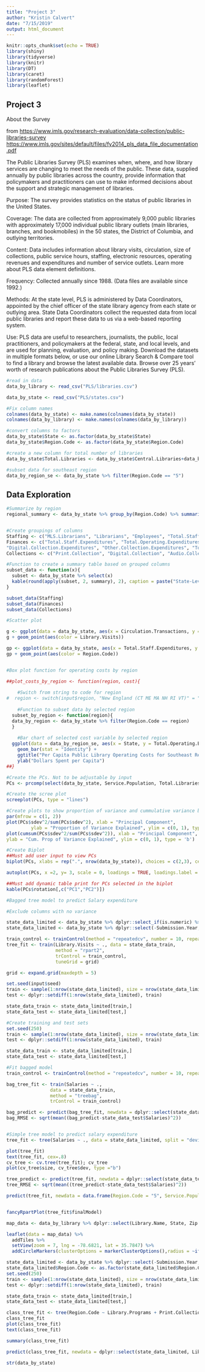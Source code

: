 ```yaml
---
title: "Project 3"
author: "Kristin Calvert"
date: "7/15/2019"
output: html_document
---
```


```r
knitr::opts_chunk$set(echo = TRUE)
library(shiny)
library(tidyverse)
library(knitr)
library(DT)
library(caret)
library(randomForest)
library(leaflet)
```

## Project 3 

About the Survey

from 
[https://www.imls.gov/research-evaluation/data-collection/public-libraries-survey](About the PLS)
[https://www.imls.gov/sites/default/files/fy2014_pls_data_file_documentation.pdf](Documentation)

The Public Libraries Survey (PLS) examines when, where, and how library services are changing to meet the needs of the public. These data, supplied annually by public libraries across the country, provide information that policymakers and practitioners can use to make informed decisions about the support and strategic management of libraries.

Purpose: The survey provides statistics on the status of public libraries in the United States.

Coverage: The data are collected from approximately 9,000 public libraries with approximately 17,000 individual public library outlets (main libraries, branches, and bookmobiles) in the 50 states, the District of Columbia, and outlying territories.

Content: Data includes information about library visits, circulation, size of collections, public service hours, staffing, electronic resources, operating revenues and expenditures and number of service outlets. Learn more about PLS data element definitions.

Frequency: Collected annually since 1988. (Data files are available since 1992.)

Methods: At the state level, PLS is administered by Data Coordinators, appointed by the chief officer of the state library agency from each state or outlying area. State Data Coordinators collect the requested data from local public libraries and report these data to us via a web-based reporting system.

Use: PLS data are useful to researchers, journalists, the public, local practitioners, and policymakers at the federal, state, and local levels, and are used for planning, evaluation, and policy making. Download the datasets in multiple formats below, or use our online Library Search & Compare tool to find a library and browse the latest available data. Browse over 25 years’ worth of research publications about the Public Libraries Survey (PLS). 

```r

#read in data
data_by_library <- read_csv("PLS/libraries.csv")

data_by_state <- read_csv("PLS/states.csv")

#Fix column names
colnames(data_by_state) <- make.names(colnames(data_by_state))
colnames(data_by_library) <- make.names(colnames(data_by_library))

#convert columns to factors
data_by_state$State <- as.factor(data_by_state$State)
data_by_state$Region.Code <- as.factor(data_by_state$Region.Code)

#create a new column for total number of libraries
data_by_state$Total.Libraries <- data_by_state$Central.Libraries+data_by_state$Branch.Libraries

#subset data for southeast region
data_by_region_se <- data_by_state %>% filter(Region.Code == "5")
```

## Data Exploration

```r
#Summarize by region
regional_summary <- data_by_state %>% group_by(Region.Code) %>% summarise("Average Service Population" = mean(Service.Population), "Average Service Population per Library" = mean(Service.Population)/(sum(Central.Libraries)+sum(Branch.Libraries)), "Average Library Employees per 10,000 People" = mean(Employees)/sum(Service.Population)*10000, "Average Collections Spending per 10,000 People" = mean(Total.Collection.Expenditures)/sum(Service.Population)*10000, "Total Visits" = sum(Library.Visits))


#Create groupings of columns
Staffing <- c("MLS.Librarians", "Librarians", "Employees", "Total.Staff")
Finances <- c("Total.Staff.Expenditures", "Total.Operating.Expenditures", "Print.Collection.Expenditures",
"Digital.Collection.Expenditures", "Other.Collection.Expenditures", "Total.Collection.Expenditures")
Collections <- c("Print.Collection", "Digital.Collection", "Audio.Collection", "Downloadable.Audio", "Physical.Video", "Downloadable.Video", "State.Licensed.Databases", "Total.Licensed.Databases", "Print.Subscriptions")

#Function to create a summary table based on grouped columns
subset_data <- function(x){
  subset <- data_by_state %>% select(x)
  kable(round(apply(subset, 2, summary), 2), caption = paste("State-Level Summary Statistics for", deparse(substitute(x))))
}

subset_data(Staffing)
subset_data(Finances)
subset_data(Collections)

#Scatter plot

g <- ggplot(data = data_by_state, aes(x = Circulation.Transactions, y = Service.Population, group = Region.Code))
g + geom_point(aes(color = Library.Visits))

gp <- ggplot(data = data_by_state, aes(x = Total.Staff.Expenditures, y = Circulation.Transactions))
gp + geom_point(aes(color = Region.Code))



```

```r
#Box plot function for operating costs by region

##plot_costs_by_region <- function(region, cost){
  
    #Switch from string to code for region
#  region <- switch(input$region, "New England (CT ME MA NH RI VT)" = "1" , "Mid East (DE DC MD NH NY PA)" = "2", "Great Lakes(IL IN MI OH WI" = "3", "Plains (IA KS MN MO NE ND SD" ="4", "Southeast (AL AR FL GA KY L MS NC SC TN VA WV" = "5", "Southwest (AZ NM OK TX)" = "6", "Rocky Mountains (CO ID MT UT WY)" = "7", "Far West (AK CA HI NV OR WA)" = "8")  ##Switch to dynamic input$region
  
    #Function to subset data by selected region
  subset_by_region <- function(region){
  data_by_region <- data_by_state %>% filter(Region.Code == region) 
  }
  
    #Bar chart of selected cost variable by selected region
  ggplot(data = data_by_region_se, aes(x = State, y = Total.Operating.Expenditures/State.Population)) + ##switch to input$cost_type and input$region
    geom_bar(stat = "Identity") + 
    ggtitle("Per Capita Public Library Operating Costs for Southeast Region (US).") + ##Switch to dynamic title
    ylab("Dollars Spent per Capita")
##}
```

```r

#Create the PCs. Not to be adjustable by input
PCs <- prcomp(select(data_by_state, Service.Population, Total.Libraries, Total.Staff, Local.Government.Operating.Revenue, Total.Operating.Revenue, Total.Staff.Expenditures, Print.Collection.Expenditures, Total.Collection.Expenditures, Total.Operating.Expenditures, Print.Collection, Audio.Collection, Physical.Video, Print.Subscriptions, Hours.Open, Library.Visits, Circulation.Transactions, Library.Programs, Library.Programs, Public.Internet.Computers, Internet.Computer.Use), center = TRUE, scale = TRUE)

#Create the scree plot
screeplot(PCs, type = "lines")

#Create plots to show proportion of variance and cummulative variance by PC
par(mfrow = c(1, 2))
plot(PCs$sdev^2/sum(PCs$sdev^2), xlab = "Principal Component", 
         ylab = "Proportion of Variance Explained", ylim = c(0, 1), type = 'b')
plot(cumsum(PCs$sdev^2/sum(PCs$sdev^2)), xlab = "Principal Component", 
ylab = "Cum. Prop of Variance Explained", ylim = c(0, 1), type = 'b')

#Create Biplot
##Must add user input to view PCs
biplot(PCs, xlabs = rep(".", nrow(data_by_state)), choices = c(2,3), cex = .6)

autoplot(PCs, x =2, y= 3, scale = 0, loadings = TRUE, loadings.label = TRUE, loadings.label.size = 3)

##Must add dynamic table print for PCs selected in the biplot
kable(PCs$rotation[,c("PC1","PC2")])

```

```r

#Bagged tree model to predict Salary expenditure

#Exclude columns with no variance

state_data_limited <- data_by_state %>% dplyr::select_if(is.numeric) %>% dplyr::select(-Submission.Year, -State.Code, -Region.Code)
state_data_limited <- data_by_state %>% dplyr::select(-Submission.Year, -State.Code, -Region.Code, -Service.Population.Without.Duplicates) %>% dplyr::select_if(is.numeric) 

train_control <- trainControl(method = "repeatedcv", number = 10, repeats = 3)
tree_fit <- train(Library.Visits ~ ., data = state_data_train,
                  method = "rpart2",
                  trControl = train_control,
                  tuneGrid = grid)

grid <- expand.grid(maxdepth = 5)

set.seed(input$seed)
train <- sample(1:nrow(state_data_limited), size = nrow(state_data_limited)*.8)
test <- dplyr::setdiff(1:nrow(state_data_limited), train)

state_data_train <- state_data_limited[train,]
state_data_test <- state_data_limited[test,]

#Create training and test sets
set.seed(250)
train <- sample(1:nrow(state_data_limited), size = nrow(state_data_limited)*.8)
test <- dplyr::setdiff(1:nrow(state_data_limited), train)

state_data_train <- state_data_limited[train,]
state_data_test <- state_data_limited[test,]

#Fit bagged model
train_control <- trainControl(method = "repeatedcv", number = 10, repeats = 3)

bag_tree_fit <- train(Salaries ~ .,
                data = state_data_train,
                method = "treebag",
                trControl = train_control)

bag_predict <- predict(bag_tree_fit, newdata = dplyr::select(state_data_test, -Salaries))
bag_RMSE <- sqrt(mean((bag_predict-state_data_test$Salaries)^2))


#Simple tree model to predict salary expenditure
tree_fit <- tree(Salaries ~ ., data = state_data_limited, split = "deviance", control = tree.control(nobs = nrow(state_data_limited), mincut = 3))

plot(tree_fit)
text(tree_fit, cex=.8)
cv_tree <- cv.tree(tree_fit); cv_tree
plot(cv_tree$size, cv_tree$dev, type ="b")

tree_predict <- predict(tree_fit, newdata = dplyr::select(state_data_test, -Salaries))
tree_RMSE <- sqrt(mean((tree_predict-state_data_test$Salaries)^2))

predict(tree_fit, newdata = data.frame(Region.Code = "5", Service.Population = 2000000, Circulation.Transactions = 1000000, Library.Visits = 800000, Library.Programs = 8800))


fancyRpartPlot(tree_fit$finalModel)


```

```r

map_data <- data_by_library %>% dplyr::select(Library.Name, State, Zip.Code, latitude = Latitude, longitude = Longitude, County.Population)

leaflet(data = map_data) %>% 
  addTiles %>% 
  setView(zoom = 7, lng = -78.6821, lat = 35.7847) %>% 
  addCircleMarkers(clusterOptions = markerClusterOptions(),radius = ~ifelse(County.Population > 500000, 15, 10), color = "green", stroke = FALSE, fillOpacity = .5, popup = paste("<h4>", map_data$Library.Name,"</h4>", "<br>", "County Pop. = ", map_data$County.Population))
```

```r
state_data_limited <- data_by_state %>% dplyr::select(-Submission.Year, -State.Code,-Service.Population.Without.Duplicates)
state_data_limited$Region.Code <- as.factor(state_data_limited$Region.Code)
set.seed(250)
train <- sample(1:nrow(state_data_limited), size = nrow(state_data_limited)*.8)
test <- dplyr::setdiff(1:nrow(state_data_limited), train)

state_data_train <- state_data_limited[train,]
state_data_test <- state_data_limited[test,]

class_tree_fit <- tree(Region.Code ~ Library.Programs + Print.Collection + Hours.Open + Total.Libraries + Library.Visits, data = state_data_train, split = "deviance")
class_tree_fit
plot(class_tree_fit)
text(class_tree_fit)

summary(class_tree_fit)

predict(class_tree_fit, newdata = dplyr::select(state_data_limited, Library.Programs, Print.Collection, Hours.Open, Total.Libraries, Library.Visits))

str(data_by_state)
```

